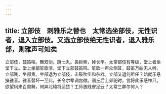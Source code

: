 ```yaml
---
---
---
```

title: 立部伎　刺雅乐之替也　太常选坐部伎，无性识者，退入立部伎。又选立部伎绝无性识者，退入雅乐部，则雅声可知矣
---



立部伎，鼓笛喧。舞双剑，跳七丸。袅巨索，掉长竿。太常部伎有等级，堂上者坐堂下立。堂上坐部笙歌清，堂下立部鼓笛鸣。笙歌一声众侧耳，鼓笛万曲无人听。立部贱，坐部贵。坐部退为立部伎，击鼓吹笙和杂戏。立部又退何所任？始就乐悬操雅音。雅音替坏一至此，长令尔辈调宫徵。圆丘后土郊祀时，言将此乐感神只。欲望凤来百兽舞，何异北辕将适楚？工师愚贱安足云？太常三卿尔何人？